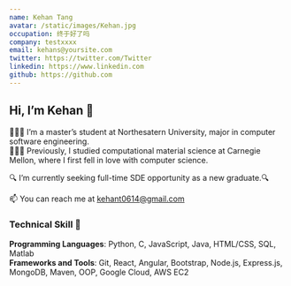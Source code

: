 ```yaml
---
name: Kehan Tang
avatar: /static/images/Kehan.jpg
occupation: 终于好了吗
company: testxxxx
email: kehans@yoursite.com
twitter: https://twitter.com/Twitter
linkedin: https://www.linkedin.com
github: https://github.com
---
```


## Hi, I’m Kehan 👋

👩🏻‍💻 I’m a master’s student at Northesatern University, major in computer software engineering. <br/>
👩🏻‍🔬 Previously, I studied computational material science at Carnegie Mellon, where I first fell in love with computer science.

🔍 I’m currently seeking full-time SDE opportunity as a new graduate.🔍

📫 You can reach me at kehant0614@gmail.com

### Technical Skill 🌱

**Programming Languages**: Python, C, JavaScript, Java, HTML/CSS, SQL, Matlab<br/>
**Frameworks and Tools**: Git, React, Angular, Bootstrap, Node.js, Express.js, MongoDB, Maven, OOP, Google Cloud, AWS EC2
